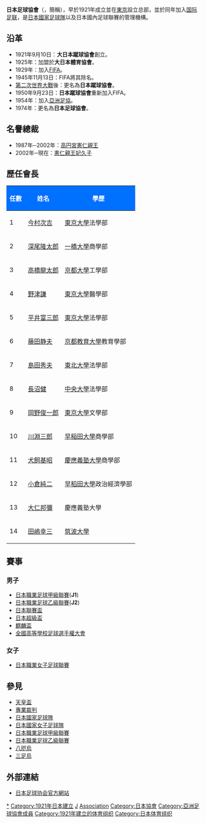 {{國家足協
| Name                  = 日本足球協會
| Logo                  = Japan Football Association new logo.png
| Founded               = 1921年
| FIFA affiliation      = 1921年
| Region                = [[亞洲足協|AFC]]
| Region affiliation    = 1954年
| Subregion             = [[東亞足球協會|EAFF]]
| Subregion affiliation = 2002年
| President             = [[田嶋幸三|田嶋幸三]]
| Website               = [http://www.jfa.jp/ jfa.jp]
}}
{{japanese|japanese=日本サッカー協会|kana=にほんサッカーきょうかい|romaji=Nihon Sakkā Kyōkai}}
'''日本足球協會'''（{{lang-ja|日本サッカー協会}}，簡稱{{lang|en|'''JFA'''}}），早於1921年成立並在[[東京|東京]]設立总部，並於同年加入[[国际足球联合会|国际足联]]，是[[日本國家足球隊|日本國家足球隊]]以及日本國內足球聯賽的管理機構。

==沿革==
* 1921年9月10日：'''大日本蹴球協會'''創立。
* 1925年：加盟於'''大日本體育協會'''。
* 1929年：加入[[国际足球联合会|FIFA]]。
* 1945年11月13日：FIFA將其除名。
* [[第二次世界大戰|第二次世界大戰]]後：更名為'''日本蹴球協會'''。
* 1950年9月23日：'''日本蹴球協會'''重新加入FIFA。
* 1954年：加入[[亚洲足球联合会|亞洲足協]]。
* 1974年：更名為'''日本足球協會'''。

==名譽總裁==
*1987年─2002年：[[高円宮憲仁親王|高円宮憲仁親王]]
*2002年─現在：[[憲仁親王妃久子|憲仁親王妃久子]]

==歷任會長==
{|class="wikitable"
|-
!style="background:#0070FF;"|<font color="white"> 任數 !!style="background:#0070FF;"|<font color="white"> 姓名 !!style="background:#0070FF;"|<font color="white"> 學歷 
|-
| 1 || [[今村次吉|今村次吉]] || [[東京大學|東京大學]]法學部 
|-
| 2 || [[深尾隆太郎|深尾隆太郎]] || [[一橋大學|一橋大學]]商學部 
|-
| 3 || [[高橋龍太郎|高橋龍太郎]] || [[京都大學|京都大學]]工學部 
|-
| 4 || [[野津謙|野津謙]] || [[東京大學|東京大學]]醫學部 
|-
| 5 || [[平井富三郎|平井富三郎]] || [[東京大學|東京大學]]法學部 
|-
| 6 || [[藤田静夫|藤田静夫]] || [[京都教育大學|京都教育大學]]教育學部
|-
| 7 || [[島田秀夫|島田秀夫]] || [[东北大学_(日本)|東北大學]]法學部 
|-
| 8 || [[長沼健|長沼健]] || [[中央大學_(日本)|中央大學]]法學部 
|-
| 9 || [[岡野俊一郎|岡野俊一郎]] || [[東京大學|東京大學]]文學部 
|-
| 10 || [[川淵三郎|川淵三郎]] || [[早稻田大学|早稲田大學]]商學部 
|-
| 11 || [[犬飼基昭|犬飼基昭]] || [[慶應義塾大學|慶應義塾大學]]商學部
|-
| 12 || [[小倉純二|小倉純二]] || [[早稻田大學|早稻田大學]]政治經濟學部 
|-
| 13 || [[大仁邦彌|大仁邦彌]] || 慶應義塾大學
|-
| 14 || [[田嶋幸三|田嶋幸三]] || [[筑波大學|筑波大學]]
|}

==賽事==
===男子===
*[[日本職業足球甲級聯賽|日本職業足球甲級聯賽]]('''J1''')
*[[日本職業足球乙級聯賽|日本職業足球乙級聯賽]]('''J2''')
*[[日本聯賽盃|日本聯賽盃]]
*[[日本超級盃|日本超級盃]]
*[[麒麟盃|麒麟盃]]
*[[全國高等學校足球選手權大會|全國高等學校足球選手權大會]]

===女子===
*[[日本職業女子足球聯賽|日本職業女子足球聯賽]]

==參見==
*[[天皇盃|天皇盃]]
*[[專業裁判|專業裁判]]
*[[日本國家足球隊|日本國家足球隊]]
*[[日本國家女子足球隊|日本國家女子足球隊]]
*[[日本職業足球甲級聯賽|日本職業足球甲級聯賽]]
*[[日本職業足球乙級聯賽|日本職業足球乙級聯賽]]
*[[八咫烏|八咫烏]]
*[[三足烏|三足烏]]

== 外部連結 ==
* [http://www.jfa.or.jp 日本足球协会官方網站] {{Wayback|url=http://www.jfa.or.jp/ |date=20110224075930 }} {{ja icon}}

{{日本足球}}
{{EAFF teams}}
{{亞洲足聯會員足球代表隊}}
{{亞洲足協會員}}
{{国际足球}}

[[Category:日本足球協會|*]]
[[Category:1921年日本建立|Category:1921年日本建立]]
[[Category:國家足球協會|J]]
[[Category:日本足球|Association]]
[[Category:日本協會|Category:日本協會]]
[[Category:亞洲足球協會成員|Category:亞洲足球協會成員]]
[[Category:1921年建立的体育组织|Category:1921年建立的体育组织]]
[[Category:日本体育组织|Category:日本体育组织]]